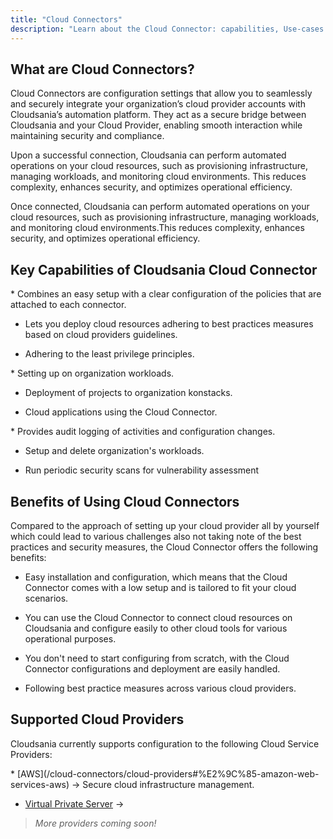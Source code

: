 ```yaml
---
title: "Cloud Connectors"
description: "Learn about the Cloud Connector: capabilities, Use-cases and setup."
---
```


## What are Cloud Connectors?

Cloud Connectors are configuration settings that allow you to seamlessly and securely integrate your organization’s cloud provider accounts with Cloudsania’s automation platform. They act as a secure bridge between Cloudsania and your Cloud Provider, enabling smooth interaction while maintaining security and compliance.&#x20;

Upon a successful connection, Cloudsania can perform automated operations on your cloud resources, such as provisioning infrastructure, managing workloads, and monitoring cloud environments. This reduces complexity, enhances security, and optimizes operational efficiency.

<Note>
  Once connected, Cloudsania  can perform automated operations on your cloud resources, such as provisioning infrastructure, managing workloads, and monitoring cloud environments.This reduces complexity, enhances security, and optimizes operational efficiency.
</Note>

## Key Capabilities of Cloudsania Cloud Connector

[](#context)

<Accordion title="Serves as a secure link between organisation cloudsania account and organisation cloud provider account." defaultOpen={false}>
  * Combines an easy setup with a clear configuration of the policies that are attached to each connector.

  * Lets you deploy cloud resources adhering to best practices measures based on cloud providers guidelines.

  * Adhering to the least privilege principles.
</Accordion>

<Accordion title="Runs as cloud user in cloud providers account, providing fine-grained control over." defaultOpen={false}>
  * Setting up on organization workloads.

  * Deployment of projects to organization konstacks.

  * Cloud applications using the Cloud Connector.
</Accordion>

<Accordion title="Lets you use the features that are required for business-critical scenarios." defaultOpen={false}>
  * Provides audit logging of activities and configuration changes.

  * Setup and delete organization's workloads.

  * Run periodic security scans for vulnerability assessment
</Accordion>

## Benefits of Using Cloud Connectors[](https://app.gitbook.com/o/Ig9yaTRXbH9HdjTjOESC/s/9D0JTnpRisktkAiaEL7H/getting-started/cloud-connector#advantages)

Compared to the approach of setting up your cloud provider all by yourself which could lead to various challenges also not taking note of the best practices and security measures, the Cloud Connector offers the following benefits:

* Easy installation and configuration, which means that the Cloud Connector comes with a low setup and is tailored to fit your cloud scenarios.

* You can use the Cloud Connector to connect cloud resources on Cloudsania and configure easily to other cloud tools for various operational purposes.

* You don't need to start configuring from scratch, with the Cloud Connector configurations and deployment are easily handled.

* Following best practice measures across various cloud providers.

## **Supported Cloud Providers**

Cloudsania currently supports configuration to the following Cloud Service Providers:

<Accordion title="Cloud Service Providers" defaultOpen={true}>
  * [AWS](/cloud-connectors/cloud-providers#%E2%9C%85-amazon-web-services-aws) → Secure cloud infrastructure management.

  * [Virtual Private Server](https://developer.cloudsania.com/cloudServiceProviders/nameCheap) → 

  > *More providers coming soon!*
</Accordion>
